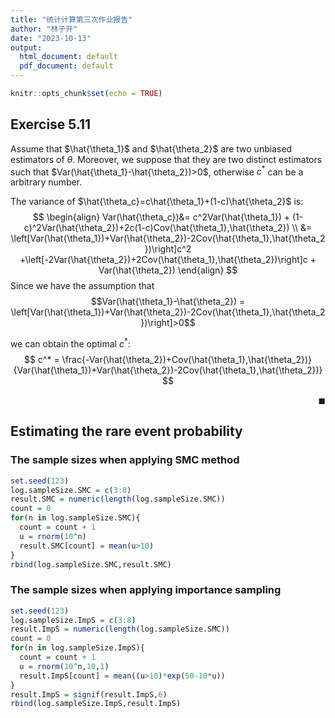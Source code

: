 ```yaml
---
title: "统计计算第三次作业报告"
author: "林子开"
date: "2023-10-13"
output:
  html_document: default
  pdf_document: default
---
```


```r
knitr::opts_chunk$set(echo = TRUE)
```



## Exercise 5.11
Assume that $\hat{\theta_1}$ and $\hat{\theta_2}$ are two unbiased estimators of $\theta$.
Moreover, we suppose that they are two distinct estimators such that $Var(\hat{\theta_1}-\hat{\theta_2})>0$, otherwise $c^*$ can be a arbitrary number.

The variance of $\hat{\theta_c}=c\hat{\theta_1}+(1-c)\hat{\theta_2}$ is:
$$
\begin{align}
  Var(\hat{\theta_c})&= c^2Var(\hat{\theta_1}) + (1-c)^2Var(\hat{\theta_2})+2c(1-c)Cov(\hat{\theta_1},\hat{\theta_2}) \\
  &= \left[Var(\hat{\theta_1})+Var(\hat{\theta_2})-2Cov(\hat{\theta_1},\hat{\theta_2})\right]c^2
  +\left[-2Var(\hat{\theta_2})+2Cov(\hat{\theta_1},\hat{\theta_2})\right]c
  + Var(\hat{\theta_2})
\end{align}
$$
Since we have the assumption that 
$$Var(\hat{\theta_1}-\hat{\theta_2}) = \left[Var(\hat{\theta_1})+Var(\hat{\theta_2})-2Cov(\hat{\theta_1},\hat{\theta_2})\right]>0$$

we can obtain the optimal $c^*$:
$$ 
c^* = \frac{-Var(\hat{\theta_2})+Cov(\hat{\theta_1},\hat{\theta_2})}{Var(\hat{\theta_1})+Var(\hat{\theta_2})-2Cov(\hat{\theta_1},\hat{\theta_2})}
$$

<p align="right">$\blacksquare$</p>


## Estimating the rare event probability
### The sample sizes when applying SMC method
```r
set.seed(123)
log.sampleSize.SMC = c(3:8)
result.SMC = numeric(length(log.sampleSize.SMC))
count = 0
for(n in log.sampleSize.SMC){
  count = count + 1
  u = rnorm(10^n)
  result.SMC[count] = mean(u>10)
}
rbind(log.sampleSize.SMC,result.SMC)
```
### The sample sizes when applying importance sampling
```r
set.seed(123)
log.sampleSize.ImpS = c(3:8)
result.ImpS = numeric(length(log.sampleSize.SMC))
count = 0
for(n in log.sampleSize.ImpS){
  count = count + 1
  u = rnorm(10^n,10,1)
  result.ImpS[count] = mean((u>10)*exp(50-10*u))
}
result.ImpS = signif(result.ImpS,6)
rbind(log.sampleSize.ImpS,result.ImpS)
```
